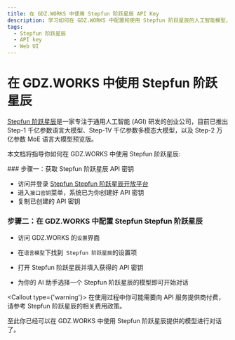 ```yaml
---
title: 在 GDZ.WORKS 中使用 Stepfun 阶跃星辰 API Key
description: 学习如何在 GDZ.WORKS 中配置和使用 Stepfun 阶跃星辰的人工智能模型，包括获取 API Key 和选择模型开始对话。
tags:
  - Stepfun 阶跃星辰
  - API key
  - Web UI
---
```


# 在 GDZ.WORKS 中使用 Stepfun 阶跃星辰

[Stepfun 阶跃星辰](https://www.stepfun.com/)是一家专注于通用人工智能 (AGI) 研发的创业公司，目前已推出 Step-1 千亿参数语言大模型、Step-1V 千亿参数多模态大模型，以及 Step-2 万亿参数 MoE 语言大模型预览版。

本文档将指导你如何在 GDZ.WORKS 中使用 Stepfun 阶跃星辰:

<Steps>
  ### 步骤一：获取 Stepfun 阶跃星辰 API 密钥

  - 访问并登录 [Stepfun Stepfun 阶跃星辰开放平台](https://platform.stepfun.com/)
  - 进入`接口密钥`菜单，系统已为你创建好 API 密钥
  - 复制已创建的 API 密钥

  ### 步骤二：在 GDZ.WORKS 中配置 Stepfun Stepfun 阶跃星辰

  - 访问 GDZ.WORKS 的`设置`界面

  - 在`语言模型`下找到` Stepfun 阶跃星辰`的设置项

  - 打开 Stepfun 阶跃星辰并填入获得的 API 密钥

  - 为你的 AI 助手选择一个 Stepfun 阶跃星辰的模型即可开始对话

  <Callout type={'warning'}>
    在使用过程中你可能需要向 API 服务提供商付费，请参考 Stepfun 阶跃星辰的相关费用政策。
  </Callout>
</Steps>

至此你已经可以在 GDZ.WORKS 中使用 Stepfun 阶跃星辰提供的模型进行对话了。
